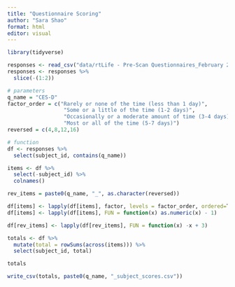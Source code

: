 ```yaml
---
title: "Questionnaire Scoring"
author: "Sara Shao"
format: html
editor: visual
---
```


```r
library(tidyverse)
```

```r
responses <- read_csv("data/rtLife - Pre-Scan Questionnaires_February 23, 2023_14.13.csv")
responses <- responses %>%
  slice(-(1:2))
```

```r
# parameters
q_name = "CES-D"
factor_order = c("Rarely or none of the time (less than 1 day)",
                  "Some or a little of the time (1-2 days)",
                  "Occasionally or a moderate amount of time (3-4 days)",
                  "Most or all of the time (5-7 days)")
reversed = c(4,8,12,16)

# function
df <- responses %>%
  select(subject_id, contains(q_name))

items <- df %>%
  select(-subject_id) %>%
  colnames()

rev_items = paste0(q_name, "_", as.character(reversed))

df[items] <- lapply(df[items], factor, levels = factor_order, ordered=T)
df[items] <- lapply(df[items], FUN = function(x) as.numeric(x) - 1)

df[rev_items] <- lapply(df[rev_items], FUN = function(x) -x + 3)

totals <- df %>%
  mutate(total = rowSums(across(items))) %>%
  select(subject_id, total)
```

```r
totals
```
```r
write_csv(totals, paste0(q_name, "_subject_scores.csv"))
```





